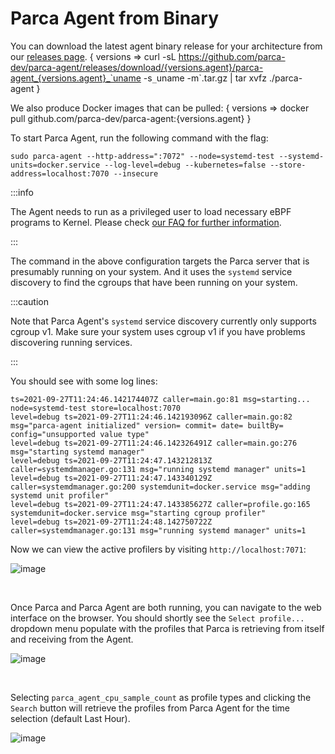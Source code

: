 # Parca Agent from Binary


You can download the latest agent binary release for your architecture from our [releases page](https://github.com/parca-dev/parca-agent/releases).
<WithVersions language="bash">
  { versions =>
    <CodeBlock className="language-bash">
      curl -sL https://github.com/parca-dev/parca-agent/releases/download/{versions.agent}/parca-agent_{versions.agent}_`uname -s`_`uname -m`.tar.gz | tar xvfz ./parca-agent
    </CodeBlock>
  }
</WithVersions>

We also produce Docker images that can be pulled:
<WithVersions language="bash">
  { versions =>
    <CodeBlock className="language-bash">
      docker pull github.com/parca-dev/parca-agent:{versions.agent}
    </CodeBlock>
  }
</WithVersions>

To start Parca Agent, run the following command with the flag:
```shell
sudo parca-agent --http-address=":7072" --node=systemd-test --systemd-units=docker.service --log-level=debug --kubernetes=false --store-address=localhost:7070 --insecure
```

:::info

The Agent needs to run as a privileged user to load necessary eBPF programs to Kernel. Please check [our FAQ for further information](/docs/faq#since-parca-agent-has-to-run-as-root-for-ebpf-what-are-the-security-considerations).

:::

The command in the above configuration targets the Parca server that is presumably running on your system. And it uses the `systemd` service discovery to find the cgroups that have been running on your system.

:::caution

Note that Parca Agent's `systemd` service discovery currently only supports cgroup v1. Make sure your system uses cgroup v1 if you have problems discovering running services.

:::

You should see with some log lines:
```shell
ts=2021-09-27T11:24:46.142174407Z caller=main.go:81 msg=starting... node=systemd-test store=localhost:7070
level=debug ts=2021-09-27T11:24:46.142193096Z caller=main.go:82 msg="parca-agent initialized" version= commit= date= builtBy= config="unsupported value type"
level=debug ts=2021-09-27T11:24:46.142326491Z caller=main.go:276 msg="starting systemd manager"
level=debug ts=2021-09-27T11:24:47.143212813Z caller=systemdmanager.go:131 msg="running systemd manager" units=1
level=debug ts=2021-09-27T11:24:47.143340129Z caller=systemdmanager.go:200 systemdunit=docker.service msg="adding systemd unit profiler"
level=debug ts=2021-09-27T11:24:47.143385627Z caller=profile.go:165 systemdunit=docker.service msg="starting cgroup profiler"
level=debug ts=2021-09-27T11:24:48.142750722Z caller=systemdmanager.go:131 msg="running systemd manager" units=1
```

Now we can view the active profilers by visiting `http://localhost:7071`:
<BrowserWindow>

![image](../static/img/tutorial/systemd_active_profilers.png)

</BrowserWindow>

<br/>

Once Parca and Parca Agent are both running, you can navigate to the web interface on the browser.
You should shortly see the `Select profile...` dropdown menu populate with the profiles that Parca is retrieving from itself and receiving from the Agent.

<BrowserWindow>

![image](../static/img/tutorial/cpu_sample_count.png)

</BrowserWindow>

<br/>

Selecting `parca_agent_cpu_sample_count` as profile types and clicking the `Search` button will retrieve the profiles from Parca Agent for the time selection (default Last Hour).

<BrowserWindow>

![image](../static/img/tutorial/cpu_sample_count_select.png)

</BrowserWindow>
